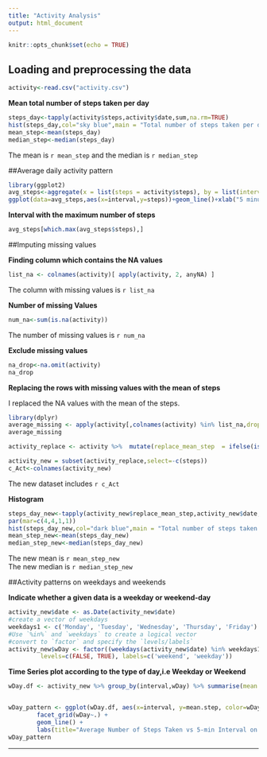 ---
title: "Activity Analysis"
output: html_document
---

```{r setup, include=TRUE}
knitr::opts_chunk$set(echo = TRUE)
```
## Loading and preprocessing the data

```{r}
activity<-read.csv("activity.csv")

```


**Mean total number of steps taken per day**
```{r histogram,fig.height=4}
steps_day<-tapply(activity$steps,activity$date,sum,na.rm=TRUE)
hist(steps_day,col="sky blue",main = "Total number of steps taken per day",xlab="Number of steps",ylab="Frequency")
mean_step<-mean(steps_day)
median_step<-median(steps_day)
```
The mean is `r mean_step` and the median is `r median_step` 



##Average daily activity pattern

```{r}
library(ggplot2)
avg_steps<-aggregate(x = list(steps = activity$steps), by = list(interval = activity$interval), FUN = mean, na.rm = TRUE)
ggplot(data=avg_steps,aes(x=interval,y=steps))+geom_line()+xlab("5 minute time interval")+ylab("Steps taken each day")
```


**Interval with the maximum number of steps**
```{r}
avg_steps[which.max(avg_steps$steps),]
```



##Imputing missing values

**Finding column which contains the NA values** 

```{r}
list_na <- colnames(activity)[ apply(activity, 2, anyNA) ]
```
The column with missing values is `r list_na`


**Number of missing Values**
```{r}

num_na<-sum(is.na(activity))

```
The number of missing values is `r num_na`


**Exclude missing values**
```{r}

na_drop<-na.omit(activity)		
na_drop
```


**Replacing the rows with missing values with the mean of steps**

I replaced the NA values with the mean of the steps. 

```{r}
library(dplyr)
average_missing <- apply(activity[,colnames(activity) %in% list_na,drop=F],2,FUN= mean, na.rm =  TRUE)
average_missing

activity_replace <- activity %>%  mutate(replace_mean_step  = ifelse(is.na(steps), average_missing[1], steps)) 

activity_new = subset(activity_replace,select=-c(steps)) 
c_Act<-colnames(activity_new)
```
The new dataset includes `r c_Act`



**Histogram**
```{r histogram2}
steps_day_new<-tapply(activity_new$replace_mean_step,activity_new$date,sum,na.rm=TRUE)
par(mar=c(4,4,1,1))
hist(steps_day_new,col="dark blue",main = "Total number of steps taken per day",xlab="Number of steps",ylab="Frequency")
mean_step_new<-mean(steps_day_new)
median_step_new<-median(steps_day_new)
```
The new mean is `r mean_step_new`  
The new median is `r median_step_new`


##Activity patterns on weekdays and weekends

**Indicate whether a given data is a weekday or weekend-day**

```{r}
activity_new$date <- as.Date(activity_new$date)
#create a vector of weekdays
weekdays1 <- c('Monday', 'Tuesday', 'Wednesday', 'Thursday', 'Friday')
#Use `%in%` and `weekdays` to create a logical vector
#convert to `factor` and specify the `levels/labels`
activity_new$wDay <- factor((weekdays(activity_new$date) %in% weekdays1), 
         levels=c(FALSE, TRUE), labels=c('weekend', 'weekday')) 

```


**Time Series plot according to the type of day,i.e Weekday or Weekend**

```{r timeseries}
wDay.df <- activity_new %>% group_by(interval,wDay) %>% summarise(mean.step=mean(replace_mean_step))


wDay_pattern <- ggplot(wDay.df, aes(x=interval, y=mean.step, color=wDay)) + 
        facet_grid(wDay~.) +
        geom_line() + 
        labs(title="Average Number of Steps Taken vs 5-min Interval on Weekday/Weekend", y="Average Number of Steps", x="5-min Interval Times Series")
wDay_pattern
```                  

-----------------------------------------------------------------------------------

